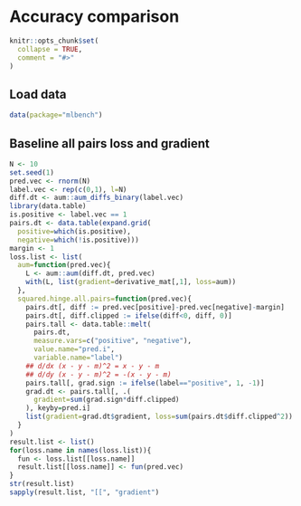 <!--
%\VignetteEngine{knitr::knitr}
%\VignetteIndexEntry{Accuracy comparison}
-->

# Accuracy comparison

```r
knitr::opts_chunk$set(
  collapse = TRUE,
  comment = "#>"
)
```

## Load data

```r
data(package="mlbench")
```

## Baseline all pairs loss and gradient

```r
N <- 10
set.seed(1)
pred.vec <- rnorm(N)
label.vec <- rep(c(0,1), l=N)
diff.dt <- aum::aum_diffs_binary(label.vec)
library(data.table)
is.positive <- label.vec == 1
pairs.dt <- data.table(expand.grid(
  positive=which(is.positive),
  negative=which(!is.positive)))
margin <- 1
loss.list <- list(
  aum=function(pred.vec){
    L <- aum::aum(diff.dt, pred.vec)
    with(L, list(gradient=derivative_mat[,1], loss=aum))
  },
  squared.hinge.all.pairs=function(pred.vec){
    pairs.dt[, diff := pred.vec[positive]-pred.vec[negative]-margin]
    pairs.dt[, diff.clipped := ifelse(diff<0, diff, 0)]
    pairs.tall <- data.table::melt(
      pairs.dt,
      measure.vars=c("positive", "negative"),
      value.name="pred.i",
      variable.name="label")
    ## d/dx (x - y - m)^2 = x - y - m
    ## d/dy (x - y - m)^2 = -(x - y - m)
    pairs.tall[, grad.sign := ifelse(label=="positive", 1, -1)]
    grad.dt <- pairs.tall[, .(
      gradient=sum(grad.sign*diff.clipped)
    ), keyby=pred.i]
    list(gradient=grad.dt$gradient, loss=sum(pairs.dt$diff.clipped^2))
  }
)
result.list <- list()
for(loss.name in names(loss.list)){
  fun <- loss.list[[loss.name]]
  result.list[[loss.name]] <- fun(pred.vec)
}
str(result.list)
sapply(result.list, "[[", "gradient")
```
